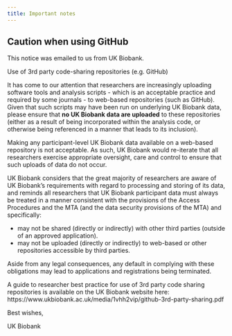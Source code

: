 ```yaml
---
title: Important notes
---
```


## Caution when using GitHub

::: callout-note
This notice was emailed to us from UK Biobank.
:::

Use of 3rd party code-sharing repositories (e.g. GitHub)

It has come to our attention that researchers are increasingly uploading
software tools and analysis scripts - which is an acceptable practice
and required by some journals - to web-based repositories (such as
GitHub). Given that such scripts may have been run on underlying UK
Biobank data, please ensure that **no UK Biobank data are uploaded** to
these repositories (either as a result of being incorporated within the
analysis code, or otherwise being referenced in a manner that leads to
its inclusion).

Making any participant-level UK Biobank data available on a web-based
repository is not acceptable. As such, UK Biobank would re-iterate that
all researchers exercise appropriate oversight, care and control to
ensure that such uploads of data do not occur.

UK Biobank considers that the great majority of researchers are aware of
UK Biobank's requirements with regard to processing and storing of its
data, and reminds all researchers that UK Biobank participant data must
always be treated in a manner consistent with the provisions of the
Access Procedures and the MTA (and the data security provisions of the
MTA) and specifically:

-   may not be shared (directly or indirectly) with other third parties
    (outside of an approved application).
-   may not be uploaded (directly or indirectly) to web-based or other
    repositories accessible by third parties.

Aside from any legal consequences, any default in complying with these
obligations may lead to applications and registrations being terminated.

A guide to researcher best practice for use of 3rd party code sharing
repositories is available on the UK Biobank website here:
https://www.ukbiobank.ac.uk/media/1vhh2vip/github-3rd-party-sharing.pdf

Best wishes,

UK Biobank
